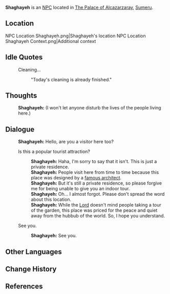 {{Character Infobox
|type             = NPC
|image            = NPC Shaghayeh.png
|region           = Sumeru
|location         = 
|affiliation      = 
|title            = 

|ancestry         =
|father           = 
|mother           = 
|spouse           = 
|sibling          = 
|child            = 
|relative         = 

|voiceEN          = [http://www.caitlin-myers.com/credits.html Caitlin Myers]<ref name="Caitlin Myers">Twitter: [https://twitter.com/CaitlinMyers/status/1562477333847478273 EN VA Self Announcement]</ref>
|voiceCN          = 
|voiceJP          = 
|dialoguereward   = 
}}
'''Shaghayeh''' is an [[NPC]] located in [[The Palace of Alcazarzaray]], [[Sumeru]].

==Location==
<gallery>
NPC Location Shaghayeh.png|Shaghayeh's location
NPC Location Shaghayeh Context.png|Additional context
</gallery>
<!--
==Profile==
<!~~ Detailed story/lore information goes here. ~~>
''(To be added.)''

===Personality===
''(To be added.)''

===Appearance===
<!~~ Keep appearance section short and concise. Limit to 2 paragraphs with 3-4 sentences each. ~~>
''(To be added.)''

==Quests and Events==
{{Quests and Events}}
-->
==Idle Quotes==
{{Dialogue start}}
: {{DIcon|Idle}} Cleaning...
:: {{A|VO Shaghayeh 01.ogg}} "Today's cleaning is already finished."
{{Dialogue end}}

==Thoughts==
{{All Schemes to Know Explanation|name=Shaghayeh}}
{{Dialogue start}}
:{{A|VO Shaghayeh All Schemes to Know 01.ogg}} '''Shaghayeh:''' (I won't let anyone disturb the lives of the people living here.)
{{Dialogue end}}

==Dialogue==
{{Dialogue start}}
:'''Shaghayeh:''' Hello, are you a visitor here too?
:{{DIcon}} Is this a popular tourist attraction?
::'''Shaghayeh:''' Haha, I'm sorry to say that it isn't. This is just a private residence.
::'''Shaghayeh:''' People visit here from time to time because this place was designed by a [[Kaveh|famous architect]].
::'''Shaghayeh:''' But it's still a private residence, so please forgive me for being unable to give you an indoor tour.
::'''Shaghayeh:''' Oh... I almost forgot. Please don't spread the word about this location.
::'''Shaghayeh:''' While the [[Dori|Lord]] doesn't mind people taking a tour of the garden, this place was priced for the peace and quiet away from the hubbub of the world. So, I hope you understand.
:{{DIcon}} See you.
::'''Shaghayeh:''' See you.
{{Dialogue end}}
<!--
==Event Dialogue==
===Event Name===
{{Dialogue start}}
:'''{{subst:PAGENAME}}:'''
{{Dialogue end}}

==Trivia==
* 
-->
==Other Languages==
{{Other Languages
|default_hidden = 1
|en      = Shaghayeh
|zhs     = 莎梅耶
|zhs_rm  = Shāméiyē
|zht     = 莎梅耶
|zht_rm  = Shāméiyē
|ja      = シャメエ
|ja_rm   = Shamee
|ko      = 샤하예
|ko_rm   = Syahaye
|es      = Shaghayeh
|fr      = Shaghayeh
|ru      = Шагае
|th      = Shaghayeh
|vi      = Shaghayeh
|de      = Shaghayeh
|id      = Shaghayeh
|pt      = Shaghayeh
|tr      = Shaghayeh
|it      = Shaghayeh
}}

==Change History==
{{Change History|3.0}}

==References==
{{Reflist}}